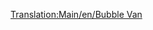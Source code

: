 [[Translation:Main/en/Bubble Van]]{{en/-}}{{Template:Wagon/Fr
|Nom=Wagon à bulles
|Coût=1 113£ (2 226$)
|Poids=21 / 22 t
|Image=[[File:en/Bubblevan.png]]
|Capacité=20 bulles
|MonoCoût="
|MonoPoids="
|MonoCapacité=25 bulles
|MagCoût="
|MagPoids="
|MagCapacité=27 bulles
|Description=Un wagon de train en forme de cage utilisé pour transporter les bulles dans le pays des jouets; la manière de charger et décharger les bulles sans les faire éclater reste un mystère.
}}